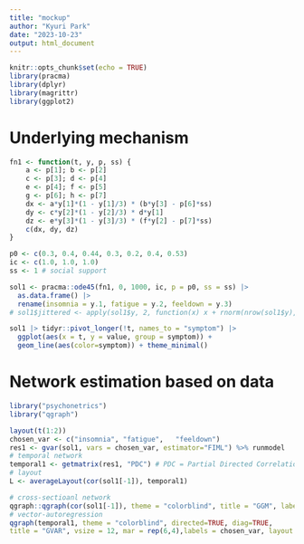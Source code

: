 ```yaml
---
title: "mockup"
author: "Kyuri Park"
date: "2023-10-23"
output: html_document
---
```


```r
knitr::opts_chunk$set(echo = TRUE)
library(pracma)
library(dplyr)
library(magrittr)
library(ggplot2)
```


# Underlying mechanism
```r
fn1 <- function(t, y, p, ss) {
    a <- p[1]; b <- p[2]
    c <- p[3]; d <- p[4]
    e <- p[4]; f <- p[5]
    g <- p[6]; h <- p[7]
    dx <- a*y[1]*(1 - y[1]/3) * (b*y[3] - p[6]*ss)
    dy <- c*y[2]*(1 - y[2]/3) * d*y[1]
    dz <- e*y[3]*(1 - y[3]/3) * (f*y[2] - p[7]*ss)
    c(dx, dy, dz)
}

p0 <- c(0.3, 0.4, 0.44, 0.3, 0.2, 0.4, 0.53)
ic <- c(1.0, 1.0, 1.0)
ss <- 1 # social support

sol1 <- pracma::ode45(fn1, 0, 1000, ic, p = p0, ss = ss) |> 
  as.data.frame() |> 
  rename(insomnia = y.1, fatigue = y.2, feeldown = y.3)
# sol1$jittered <- apply(sol1$y, 2, function(x) x + rnorm(nrow(sol1$y), sd = 0.03))

sol1 |> tidyr::pivot_longer(!t, names_to = "symptom") |>
  ggplot(aes(x = t, y = value, group = symptom)) + 
  geom_line(aes(color=symptom)) + theme_minimal()

```


# Network estimation based on data
```r
library("psychonetrics")
library("qgraph")

layout(t(1:2))
chosen_var <- c("insomnia", "fatigue",   "feeldown")
res1 <- gvar(sol1, vars = chosen_var, estimator="FIML") %>% runmodel
# temporal network
temporal1 <- getmatrix(res1, "PDC") # PDC = Partial Directed Correlations
# layout 
L <- averageLayout(cor(sol1[-1]), temporal1)

# cross-sectioanl network
qgraph::qgraph(cor(sol1[-1]), theme = "colorblind", title = "GGM", labels = chosen_var, vsize = 12, layout= L)
# vector-autoregression 
qgraph(temporal1, theme = "colorblind", directed=TRUE, diag=TRUE,
title = "GVAR", vsize = 12, mar = rep(6,4),labels = chosen_var, layout = L)


```

